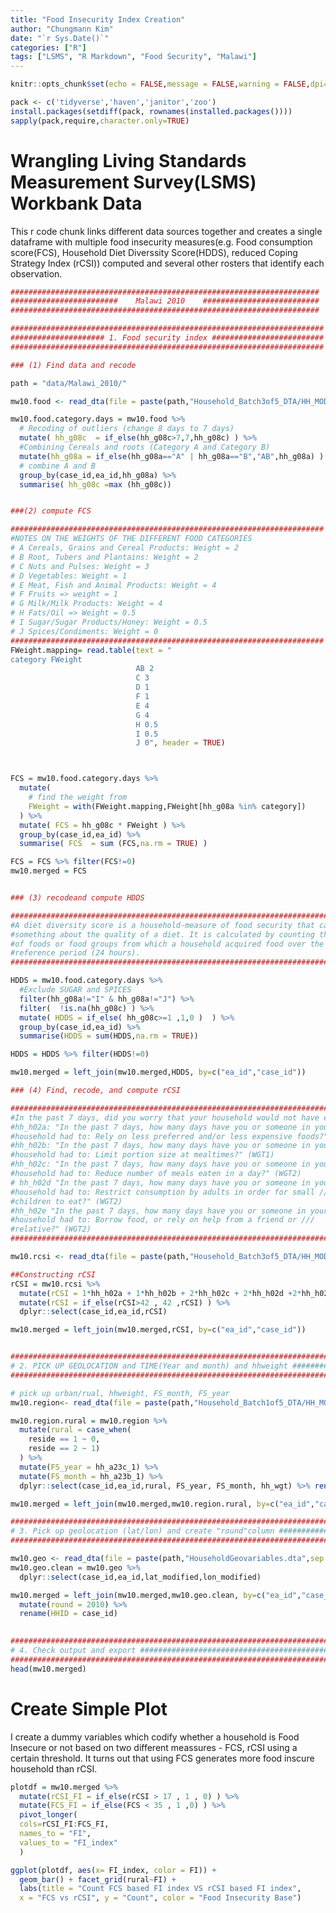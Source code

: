 ```yaml
---
title: "Food Insecurity Index Creation"
author: "Chungmann Kim"
date: "`r Sys.Date()`"
categories: ["R"]
tags: ["LSMS", "R Markdown", "Food Security", "Malawi"]
---
```


```r
knitr::opts_chunk$set(echo = FALSE,message = FALSE,warning = FALSE,dpi=300)
```

```r
pack <- c('tidyverse','haven','janitor','zoo')
install.packages(setdiff(pack, rownames(installed.packages())))
sapply(pack,require,character.only=TRUE)

```

# Wrangling Living Standards Measurement Survey(LSMS) Workbank Data 

This r code chunk links different data sources together and creates a single dataframe with multiple food insecurity measures(e.g. Food consumption score(FCS), Household Diet Diverssity Score(HDDS), reduced Coping Strategy Index (rCSI)) computed and several other rosters that identify each observation.

```r
#####################################################################
########################    Malawi 2010    ##########################
#####################################################################

######################################################################
##################### 1. Food security index #########################
######################################################################

### (1) Find data and recode

path = "data/Malawi_2010/"

mw10.food <- read_dta(file = paste(path,"Household_Batch3of5_DTA/HH_MOD_G2.dta",sep = "" ) )

mw10.food.category.days = mw10.food %>% 
  # Recoding of outliers (change 8 days to 7 days)
  mutate( hh_g08c  = if_else(hh_g08c>7,7,hh_g08c) ) %>%
  #Combining Cereals and roots (Category A and Category B)
  mutate(hh_g08a = if_else(hh_g08a=="A" | hh_g08a=="B","AB",hh_g08a) ) %>%
  # combine A and B 
  group_by(case_id,ea_id,hh_g08a) %>%
  summarise( hh_g08c =max (hh_g08c))


###(2) compute FCS

######################################################################
#NOTES ON THE WEIGHTS OF THE DIFFERENT FOOD CATEGORIES
# A Cereals, Grains and Cereal Products: Weight = 2
# B Root, Tubers and Plantains: Weight = 2
# C Nuts and Pulses: Weight = 3
# D Vegetables: Weight = 1
# E Meat, Fish and Animal Products: Weight = 4
# F Fruits => weight = 1
# G Milk/Milk Products: Weight = 4
# H Fats/Oil => Weight = 0.5
# I Sugar/Sugar Products/Honey: Weight = 0.5
# J Spices/Condiments: Weight = 0
######################################################################
FWeight.mapping= read.table(text = "
category FWeight 
                            AB 2
                            C 3
                            D 1
                            F 1
                            E 4
                            G 4
                            H 0.5
                            I 0.5
                            J 0", header = TRUE)



FCS = mw10.food.category.days %>%
  mutate(
    # find the weight from 
    FWeight = with(FWeight.mapping,FWeight[hh_g08a %in% category])
  ) %>%
  mutate( FCS = hh_g08c * FWeight ) %>% 
  group_by(case_id,ea_id) %>%
  summarise( FCS  = sum (FCS,na.rm = TRUE) )

FCS = FCS %>% filter(FCS!=0)
mw10.merged = FCS


### (3) recodeand compute HDDS 

################################################################################
#A diet diversity score is a household-measure of food security that captures ///
#something about the quality of a diet. It is calculated by counting the number///
#of foods or food groups from which a household acquired food over the survey ///
#reference period (24 hours). 
################################################################################

HDDS = mw10.food.category.days %>% 
  #Exclude SUGAR and SPICES
  filter(hh_g08a!="I" & hh_g08a!="J") %>%
  filter(  !is.na(hh_g08c) ) %>%
  mutate( HDDS = if_else( hh_g08c>=1 ,1,0 )  ) %>%
  group_by(case_id,ea_id) %>%
  summarise(HDDS = sum(HDDS,na.rm = TRUE))

HDDS = HDDS %>% filter(HDDS!=0)

mw10.merged = left_join(mw10.merged,HDDS, by=c("ea_id","case_id"))

### (4) Find, recode, and compute rCSI

################################################################################
#In the past 7 days, did you worry that your household would not have enough food
#hh_h02a: "In the past 7 days, how many days have you or someone in your ///
#household had to: Rely on less preferred and/or less expensive foods?"(WGT1)
#hh_h02b: "In the past 7 days, how many days have you or someone in your ///
#household had to: Limit portion size at mealtimes?" (WGT1)
#hh_h02c: "In the past 7 days, how many days have you or someone in your ///
#household had to: Reduce number of meals eaten in a day?" (WGT2)
# hh_h02d "In the past 7 days, how many days have you or someone in your ///
#household had to: Restrict consumption by adults in order for small ///
#children to eat?" (WGT2)
#hh_h02e "In the past 7 days, how many days have you or someone in your ///
#household had to: Borrow food, or rely on help from a friend or ///
#relative?" (WGT2)
################################################################################

mw10.rcsi <- read_dta(file = paste(path,"Household_Batch3of5_DTA/HH_MOD_H.dta",sep = "" ) )

##Constructing rCSI
rCSI = mw10.rcsi %>%
  mutate(rCSI = 1*hh_h02a + 1*hh_h02b + 2*hh_h02c + 2*hh_h02d +2*hh_h02e ) %>%
  mutate(rCSI = if_else(rCSI>42 , 42 ,rCSI) ) %>% 
  dplyr::select(case_id,ea_id,rCSI)

mw10.merged = left_join(mw10.merged,rCSI, by=c("ea_id","case_id"))


#######################################################################
# 2. PICK UP GEOLOCATION and TIME(Year and month) and hhweight ########
#######################################################################

# pick up urban/rual, hhweight, FS_month, FS_year
mw10.region<- read_dta(file = paste(path,"Household_Batch1of5_DTA/HH_MOD_A_FILT.dta",sep = "" ))

mw10.region.rural = mw10.region %>% 
  mutate(rural = case_when(
    reside == 1 ~ 0,
    reside == 2 ~ 1)
  ) %>% 
  mutate(FS_year = hh_a23c_1) %>%
  mutate(FS_month = hh_a23b_1) %>%
  dplyr::select(case_id,ea_id,rural, FS_year, FS_month, hh_wgt) %>% rename(hhweight=hh_wgt)

mw10.merged = left_join(mw10.merged,mw10.region.rural, by=c("ea_id","case_id"))

#######################################################################
# 3. Pick up geolocation (lat/lon) and create "round"column ###########
#######################################################################

mw10.geo <- read_dta(file = paste(path,"HouseholdGeovariables.dta",sep = "" ))
mw10.geo.clean = mw10.geo %>%
  dplyr::select(case_id,ea_id,lat_modified,lon_modified)

mw10.merged = left_join(mw10.merged,mw10.geo.clean, by=c("ea_id","case_id")) %>%
  mutate(round = 2010) %>%
  rename(HHID = case_id)

  
#######################################################################
# 4. Check output and export ##########################################
#######################################################################
head(mw10.merged)
```

# Create Simple Plot
I create a dummy variables which codify whether a household is Food Insecure or not based on two different meassures - FCS, rCSI using a certain threshold.
It turns out that using FCS generates more food inscure household than rCSI.

```r
plotdf = mw10.merged %>%
  mutate(rCSI_FI = if_else(rCSI > 17 , 1 , 0) ) %>% 
  mutate(FCS_FI = if_else(FCS < 35 , 1 ,0) ) %>%
  pivot_longer(
  cols=rCSI_FI:FCS_FI,
  names_to = "FI",
  values_to = "FI_index"
  )

ggplot(plotdf, aes(x= FI_index, color = FI)) +
  geom_bar() + facet_grid(rural~FI) +
  labs(title = "Count FCS based FI index VS rCSI based FI index",
  x = "FCS vs rCSI", y = "Count", color = "Food Insecurity Base")
```
